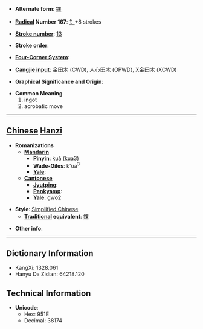 * '''Alternate form''': [[錁]]

* '''[[Wiktionary:Chinese radical index| Radical]] Number 167''': [[Wiktionary:Chinese radical index 钅|钅]]+8 strokes

* '''[[Wiktionary:Chinese total strokes index|Stroke number]]''': [[Wiktionary:Chinese total strokes index 13|13]]

* '''Stroke order''': 

* '''[[Wiktionary:Chinese four corner index|Four-Corner System]]''': 

* '''[[Wiktionary:Chinese Cangjie index|Cangjie input]]''': 金田木 (CWD), 人心田木 (OPWD), X金田木 (XCWD)

* '''Graphical Significance and Origin''': 

* '''Common Meaning'''
*#ingot
*# acrobatic move


----

== [[Chinese]] [[Hanzi]] ==

* '''Romanizations'''
** '''[[Mandarin]]'''
*** '''[[Pinyin]]''': kuǎ (kua3)
*** '''[[Wade-Giles]]''': k'ua<sup>3</sup>
*** '''[[Yale]]''': 
** '''[[Cantonese]]'''
*** '''[[Jyutping]]''':
*** '''[[Penkyamp]]''': 
*** '''[[Yale]]''': gwo2

* '''Style''': [[Simplified Chinese]] 
** '''[[Traditional Chinese|Traditional]] equivalent''': [[錁]]

* '''Other info''': 

----

== Dictionary Information ==

* KangXi: 1328.061
* Hanyu Da Zidian: 64218.120

== Technical Information ==

* '''Unicode''':
** Hex: 951E
** Decimal: 38174